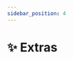 ```yaml
---
sidebar_position: 4
---
```



# ✨ Extras

<Title
  title={'✨ Extras'}
  version={VERSION}
/>

Please find extra documentation in the sidebar.
